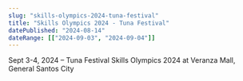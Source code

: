 ```yaml
---
slug: "skills-olympics-2024-tuna-festival"
title: "Skills Olympics 2024 - Tuna Festival"
datePublished: "2024-08-14"
dateRange: [["2024-09-03", "2024-09-04"]]
---
```


<!--- content start --->

Sept 3-4, 2024 – Tuna Festival Skills Olympics 2024 at Veranza Mall, General Santos City

<!--- content end --->